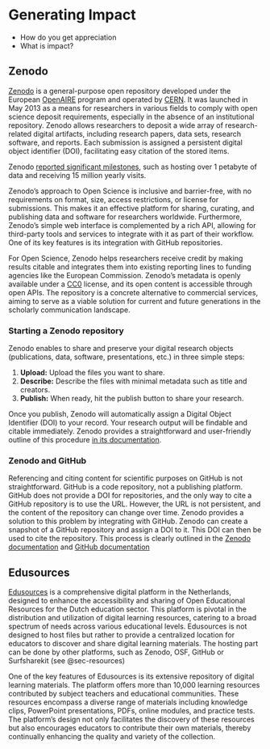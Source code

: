 # Generating Impact {#sec-impact}

- How do you get appreciation
- What is impact?

## Zenodo

[Zenodo](https://zenodo.org) is a general-purpose open repository developed under the European [OpenAIRE](https://www.openaire.eu) program and operated by [CERN](https://home.cern). It was launched in May 2013 as a means for researchers in various fields to comply with open science deposit requirements, especially in the absence of an institutional repository. Zenodo allows researchers to deposit a wide array of research-related digital artifacts, including research papers, data sets, research software, and reports. Each submission is assigned a persistent digital object identifier (DOI), facilitating easy citation of the stored items.

Zenodo [reported significant milestones](https://blog.zenodo.org/2021/12/07/2021-12-07-hardening-our-service/), such as hosting over 1 petabyte of data and receiving 15 million yearly visits. 

Zenodo's approach to Open Science is inclusive and barrier-free, with no requirements on format, size, access restrictions, or license for submissions. This makes it an effective platform for sharing, curating, and publishing data and software for researchers worldwide. Furthermore, Zenodo's simple web interface is complemented by a rich API, allowing for third-party tools and services to integrate with it as part of their workflow. One of its key features is its integration with GitHub repositories.

For Open Science, Zenodo helps researchers receive credit by making results citable and integrates them into existing reporting lines to funding agencies like the European Commission. Zenodo's metadata is openly available under a [CC0](https://creativecommons.org/public-domain/cc0/) license, and its open content is accessible through open APIs. The repository is a concrete alternative to commercial services, aiming to serve as a viable solution for current and future generations in the scholarly communication landscape.

### Starting a Zenodo repository

Zenodo enables to share and preserve your digital research objects (publications, data, software, presentations, etc.) in three simple steps:

1. **Upload:** Upload the files you want to share.
2. **Describe:** Describe the files with minimal metadata such as title and creators.
3. **Publish:** When ready, hit the publish button to share your research.

Once you publish, Zenodo will automatically assign a Digital Object Identifier (DOI) to your record. Your research output will be findable and citable immediately. Zenodo provides a straightforward and user-friendly outline of this procedure [in its documentation](https://help.zenodo.org/docs/get-started/quickstart/).

### Zenodo and GitHub
Referencing and citing content for scientific purposes on GitHub is not straightforward. GitHub is a code repository, not a publishing platform. GitHub does not provide a DOI for repositories, and the only way to cite a GitHub repository is to use the URL. However, the URL is not persistent, and the content of the repository can change over time. Zenodo provides a solution to this problem by integrating with GitHub. Zenodo can create a snapshot of a GitHub repository and assign a DOI to it. This DOI can then be used to cite the repository. This process is clearly outlined in the [Zenodo documentation](https://guides.github.com/activities/citable-code/) and [GitHub documentation](https://docs.github.com/en/repositories/archiving-a-github-repository/referencing-and-citing-content)

## Edusources

[Edusources](https://edusources.nl) is a comprehensive digital platform in the Netherlands, designed to enhance the accessibility and sharing of Open Educational Resources for the Dutch education sector. This platform is pivotal in the distribution and utilization of digital learning resources, catering to a broad spectrum of needs across various educational levels. Edusources is not designed to host files but rather to provide a centralized location for educators to discover and share digital learning materials. The hosting part can be done by other platforms, such as Zenodo, OSF, GitHub or Surfsharekit (see @sec-resources)

One of the key features of Edusources is its extensive repository of digital learning materials. The platform offers more than 10,000 learning resources contributed by subject teachers and educational communities. These resources encompass a diverse range of materials including knowledge clips, PowerPoint presentations, PDFs, online modules, and practice tests. The platform's design not only facilitates the discovery of these resources but also encourages educators to contribute their own materials, thereby continually enhancing the quality and variety of the collection.

<!-- ## final scheme starting open prospectively -->

<!-- ```{mermaid} -->
<!-- %%| fig-cap: Note this figure is not yet ready and just here as an idea to put a sequence of actions as an overview. -->
<!-- %%| label: fig-planning_for_openness5 -->

<!-- timeline -->
<!--   title Starting Open Prospectively -->
<!--   section Planning for Openness -->
<!--     Scoping : Setting clear goals -->
<!--            : Understanding your audience -->
<!--            : Format Selection -->
<!--            : Platform selection -->
<!--            : Stakeholder management -->
<!--            : Evaluation of success -->
<!--     Practicalities : Determine suitable format -->
<!--                    : Choose a platform -->
<!--                    : Licencing -->
<!--   section Creating content -->
<!--     Design and Development : Curriculum Mapping -->
<!--                            : Integrate Open Principles -->
<!--                            : Content Creation Tools -->
<!--                            : Incorporating Interactive Elements -->
<!--     Quality Assurance and Review : Peer Review -->
<!--                                 : Accessibility Checks -->
<!--                                 : Iterative Testing -->
<!--   section Launch and Implementation -->
<!--     Promotion and Dissemination : Marketing Strategies -->
<!--                                 : Community Building -->
<!--     Ongoing Support : Updating Content -->
<!--                     : Address Feedback -->
<!--                     : Navigate Technological Changes -->
<!--   section Leveraging Benefits -->
<!--     Maximizing Impact : Track Usage Data -->
<!--                       : Celebrate Successes -->
<!--                       : Foster Collaborative Community -->
<!--     Reflection : Evaluate Achievements -->
<!--                : Lessons Learned -->
<!--                : Future Roadmaps -->


<!-- ``` -->




<!-- ### final scheme Making it Open Retrospectively -->


<!-- ```{mermaid} -->
<!-- %%| fig-cap: Note this figure is not yet ready and just here as an idea to put a sequence of actions as an overview. -->
<!-- %%| label: fig-making_it_open2 -->

<!-- timeline -->
<!--   title Opening Up Existing Educational Materials -->
<!--   section Assessment and Preparation -->
<!--     Review Existing Content : Identify Current Materials -->
<!--                             : Evaluate Quality and Relevance -->
<!--                             : Understand Licensing  -->
<!--                             : Review Current Licenses -->
<!--                             : Consider Open Licensing Options -->
<!--                             : Identify Stakeholders  -->
<!--                             : Initial Accessibility Check -->
<!--                             : Decide what can be open -->
<!--   section Revision and Adaptation -->
<!--     Content Revision : Update Outdated Content -->
<!--                      : Incorporate Feedback -->
<!--                      : Convert to Open Formats -->
<!--     Licensing : Apply Suitable Open Licenses -->
<!--               : Address Third-party Content -->
<!--   section Publication and Promotion -->
<!--     Choose a Hosting Platform : Select Suitable Platform -->
<!--                               : Identify Platform Limitations -->
<!--                               : Ensure Material Compatibility -->
<!--                               : Migrate Materials -->
<!--     Community Engagement : Promote to Target Audience -->
<!--                           : Engage with Open Education Community -->
<!--   section Maintenance and Growth -->
<!--     Regular Review : Periodic Content Checks -->
<!--                    : Address Community Feedback  -->
<!--                    : Engage New Contributors -->
<!--                    : Explore New Educational Techniques -->
<!--     Continuous Learning : Track Usage and Impact -->
<!--                         : Adjust Based on Evolving Needs -->

<!-- ``` -->
